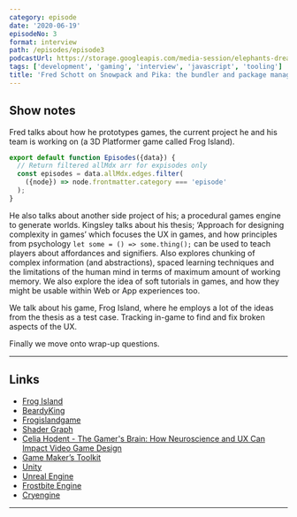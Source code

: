 ```yaml
---
category: episode
date: '2020-06-19'
episodeNo: 3
format: interview
path: /episodes/episode3
podcastUrl: https://storage.googleapis.com/media-session/elephants-dream/the-wires.mp3
tags: ['development', 'gaming', 'interview', 'javascript', 'tooling']
title: 'Fred Schott on Snowpack and Pika: the bundler and package manager for the modern Web'
---
```


## Show notes

Fred talks about how he prototypes games, the current project he and his team is working on (a 3D Platformer game called Frog Island).

```js
export default function Episodes({data}) {
  // Return filtered allMdx arr for expisodes only
  const episodes = data.allMdx.edges.filter(
    ({node}) => node.frontmatter.category === 'episode'
  );
}
```

He also talks about another side project of his; a procedural games engine to generate worlds.
Kingsley talks about his thesis; ‘Approach for designing complexity in games’ which focuses the UX in games, and how principles from psychology `let some = () => some.thing();` can be used to teach players about affordances and signifiers. Also explores chunking of complex information (and abstractions), spaced learning techniques and the limitations of the human mind in terms of maximum amount of working memory. We also explore the idea of soft tutorials in games, and how they might be usable within Web or App experiences too.

We talk about his game, Frog Island, where he employs a lot of the ideas from the thesis as a test case. Tracking in-game to find and fix broken aspects of the UX.

Finally we move onto wrap-up questions.

---

## Links

- [Frog Island](https://ojaypopedev.itch.io/frog-island)
- [BeardyKing](https://twitter.com/beardyking)
- [Frogislandgame](https://twitter.com/frogislandgame)
- [Shader Graph](https://unity.com/shader-graph)
- [Celia Hodent - The Gamer's Brain: How Neuroscience and UX Can Impact Video Game Design](https://uitherapy.fm/thegamersmind)
- [Game Maker’s Toolkit](https://twitter.com/gamemakerstk)
- [Unity](https://unity.com/)
- [Unreal Engine](https://www.unrealengine.com/)
- [Frostbite Engine](https://www.ea.com/frostbite)
- [Cryengine](https://www.cryengine.com/)

---
